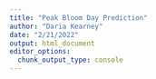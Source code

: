 ```yaml
---
title: "Peak Bloom Day Prediction"
author: "Daria Kearney"
date: "2/21/2022"
output: html_document
editor_options: 
  chunk_output_type: console
---
```

